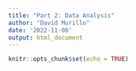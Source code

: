 ---
title: "Part 2: Data Analysis"
author: "David Murillo"
date: '2022-11-08'
output: html_document
---

```{r setup, include=FALSE}
knitr::opts_chunk$set(echo = TRUE)
```
